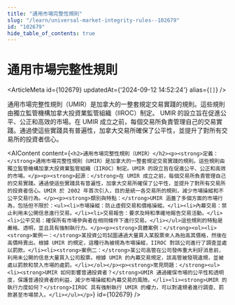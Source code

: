```yaml
---
title: "通用市場完整性規則"
slug: "/learn/universal-market-integrity-rules--102679"
id: "102679"
hide_table_of_contents: true
---
```



# 通用市場完整性規則

<ArticleMeta id={102679} updatedAt={'2024-09-12 14:52:24'} alias={`[]`} />
<div className='border-solid border-b border-t-0 my-4 border-[var(--ifm-color-gray-300)]' />

通用市場完整性規則（UMIR）是加拿大的一整套規定交易實踐的規則。這些規則由獨立監管機構加拿大投資業監管組織（IIROC）制定。 UMIR 的設立旨在促進公平、公正和高效的市場。在 UMIR 成立之前，每個交易所負責管理自己的交易實踐。通過使這些實踐具有普遍性，加拿大交易所確保了公平性，並提升了對所有交易所的投資者信心。

<AIContent content={`<h2>通用市場完整性規則（UMIR）</h2><p><strong>定義：</strong>通用市場完整性規則（UMIR）是加拿大的一整套規定交易實踐的規則。這些規則由獨立監管機構加拿大投資業監管組織（IIROC）制定。UMIR 的設立旨在促進公平、公正和高效的市場。</p><p><strong>起源：</strong>在 UMIR 成立之前，每個交易所負責管理自己的交易實踐。通過使這些實踐具有普遍性，加拿大交易所確保了公平性，並提升了對所有交易所的投資者信心。UMIR 於 2002 年首次引入，目的是統一各交易所的規則，減少市場操縱和不公平交易行為。</p><p><strong>類別與特點：</strong>UMIR 涵蓋了多個方面的市場行為，包括但不限於：<ul><li>市場操縱：防止虛假交易和價格操縱。</li><li>內幕交易：禁止利用未公開信息進行交易。</li><li>交易報告：要求及時和準確地報告交易活動。</li><li>公平交易：確保所有市場參與者在相同條件下進行交易。</li></ul>這些規則的特點是嚴格、透明，並且具有強制執行力。</p><p><strong>具體案例：</strong><ol><li><strong>案例一：</strong>某投資公司試圖通過大量買入某股票來人為抬高其價格，然後在高價時賣出。根據 UMIR 的規定，這種行為被視為市場操縱，IIROC 對該公司進行了調查並處以罰款。</li><li><strong>案例二：</strong>某公司高管在公司發佈重大利好消息前，利用未公開的信息大量買入公司股票。根據 UMIR 的內幕交易規定，該高管被發現違規，並被處以罰款和禁入市場的處罰。</li></ol></p><p><strong>常見問題：</strong><ul><li><strong>UMIR 如何影響普通投資者？</strong>UMIR 通過確保市場的公平性和透明度，保護普通投資者的利益，減少市場操縱和內幕交易的風險。</li><li><strong>UMIR 的執行力度如何？</strong>IIROC 具有強制執行 UMIR 的權力，可以對違規者進行調查、罰款甚至市場禁入。</li></ul></p>`} id={102679} />
